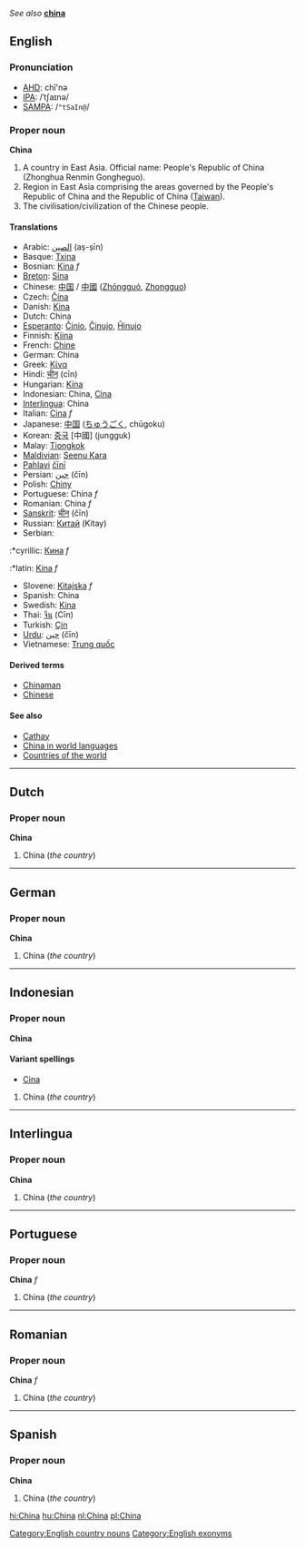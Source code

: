 ''See also'' '''[[china]]'''

==English==
===Pronunciation===
*[[AHD]]: chī'nə
*[[IPA]]: /ˈtʃaɪnə/
*[[SAMPA]]: /<tt>"tSaIn@</tt>/

===Proper noun===
'''China'''<!--(Zhongguo): what is this?-->

#A country in East Asia. Official name: People's Republic of China (Zhonghua Renmin Gongheguo).
# Region in East Asia comprising the areas governed by the People's Republic of China and the Republic of China ([[Taiwan]]).
# The civilisation/civilization of the Chinese people.

====Translations====
{{checktrans}}
*Arabic: [[الصين]] (aṣ-ṣīn)
*Basque: [[Txina]]
*Bosnian: [[Kina]] ''f''
*[[Breton]]: [[Sina]]
*Chinese: [[中国]] / [[中國]] ([[Zhōngguó]], [[Zhongguo]])
*Czech: [[Čína]]
*Danish: [[Kina]]
*Dutch: China
*[[Esperanto]]: [[Ĉinio]], [[Ĉinujo]], [[Ĥinujo]]
*Finnish: [[Kiina]]
*French: [[Chine]]
*German: China
*Greek: [[Κίνα]]
*Hindi: [[चीन]] (cīn)
*Hungarian: [[Kína]]
*Indonesian: China, [[Cina]]
*[[Interlingua]]: China
*Italian: [[Cina]] ''f''
*Japanese: [[中国]] ([[ちゅうごく]], chūgoku)
*Korean: [[중국]] [中國] (jungguk)
*Malay: [[Tiongkok]]
*[[Maldivian]]: [[Seenu Kara]]
*[[Pahlavi]] [[čīnī]]
*Persian: [[چين]] (čīn)
*Polish: [[Chiny]]
*Portuguese: China ''f''
*Romanian: China ''f''
*[[Sanskrit]]: [[चीन]] (čīn)
*Russian: [[Китай]] (Kitay)
*Serbian:
:*cyrillic: [[Кина]] ''f''
:*latin: [[Kina]] ''f''
*Slovene: [[Kitajska]] ''f''
*Spanish: China
*Swedish: [[Kina]]
*Thai: [[จีน]] (Cīn)
*Turkish: [[Çin]]
*[[Urdu]]: [[چين]] (čīn)
*Vietnamese: [[Trung quốc]]

====Derived terms====
*[[Chinaman]]<!--Chinese man; now offensive-->
*[[Chinese]]

====See also====
*[[Cathay]]
*[[w:China in world languages|China in world languages]]
*[[Countries of the world]]

----
==Dutch==
===Proper noun===
'''China'''

#China (''the country'')

----
==German==
===Proper noun===
'''China'''

#China (''the country'')

----
==Indonesian==
===Proper noun===
'''China'''

====Variant spellings====
*[[Cina#Indonesian|Cina]]

#China (''the country'')

----
==Interlingua==
===Proper noun===
'''China'''

#China (''the country'')

----
==Portuguese==
===Proper noun===
'''China''' ''f''

#China (''the country'')

----
==Romanian==
===Proper noun===
'''China''' ''f''

#China (''the country'')

----
==Spanish==
===Proper noun===
'''China'''

#China (''the country'')

[[Category:English country nouns]]
[[Category:English exonyms]]

[[hi:China]]
[[hu:China]]
[[nl:China]]
[[pl:China]]